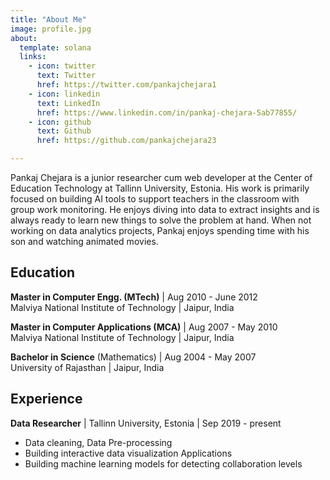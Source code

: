 ```yaml
---
title: "About Me"
image: profile.jpg
about:
  template: solana
  links:
    - icon: twitter
      text: Twitter
      href: https://twitter.com/pankajchejara1
    - icon: linkedin
      text: LinkedIn
      href: https://www.linkedin.com/in/pankaj-chejara-5ab77855/
    - icon: github
      text: Github
      href: https://github.com/pankajchejara23

---
```


Pankaj Chejara is a junior researcher cum web developer at the Center of Education Technology at Tallinn University, Estonia. His work is primarily focused on building AI tools to support teachers in the classroom with group work monitoring.
He enjoys diving into data to extract insights and is always ready to learn new things to solve the problem at hand.
When not working on data analytics projects, Pankaj enjoys spending time with his son and watching animated movies.


## Education

**Master in Computer Engg. (MTech)** | Aug 2010 - June 2012 <br/>
Malviya National Institute of Technology | Jaipur, India


**Master in Computer Applications (MCA)** | Aug 2007 - May 2010 <br/>
Malviya National Institute of Technology | Jaipur, India


**Bachelor in Science** (Mathematics) | Aug 2004 - May 2007 <br/>
University of Rajasthan | Jaipur, India


## Experience
**Data Researcher** | Tallinn University, Estonia |  Sep 2019 - present

* Data cleaning, Data Pre-processing
* Building interactive data visualization Applications
* Building machine learning models for detecting collaboration levels
